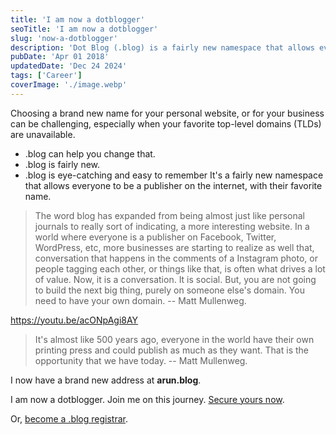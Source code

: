 ```yaml
---
title: 'I am now a dotblogger'
seoTitle: 'I am now a dotblogger'
slug: 'now-a-dotblogger'
description: 'Dot Blog (.blog) is a fairly new namespace that allows everyone to be a publisher on the internet.'
pubDate: 'Apr 01 2018'
updatedDate: 'Dec 24 2024'
tags: ['Career']
coverImage: './image.webp'
---
```


Choosing a brand new name for your personal website, or for your business can be challenging, especially when your favorite top-level domains (TLDs) are unavailable.

- .blog can help you change that.
- .blog is fairly new.
- .blog is eye-catching and easy to remember
  It's a fairly new namespace that allows everyone to be a publisher on the internet, with their favorite name.

> The word blog has expanded from being almost just like personal journals to really sort of indicating, a more interesting website. In a world where everyone is a publisher on Facebook, Twitter, WordPress, etc, more businesses are starting to realize as well that, conversation that happens in the comments of a Instagram photo, or people tagging each other, or things like that, is often what drives a lot of value. Now, it is a conversation. It is social. But, you are not going to build the next big thing, purely on someone else's domain. You need to have your own domain. -- Matt Mullenweg.

https://youtu.be/acONpAgi8AY

> It's almost like 500 years ago, everyone in the world have their own printing press and could publish as much as they want. That is the opportunity that we have today. -- Matt Mullenweg.

I now have a brand new address at **arun.blog**.

I am now a dotblogger. Join me on this journey. [Secure yours now](https://wordpress.com/domains).

Or, [become a .blog registrar](https://my.blog/).
